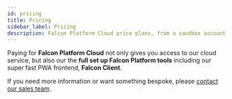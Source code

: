 ```yaml
---
id: pricing
title: Pricing
sidebar_label: Pricing
description: Falcon Platform Cloud price plans, from a sandbox account to our plus account.
---
```



Paying for **Falcon Platform Cloud** not only gives you access to our cloud service, but also our the **full set up Falcon Platform tools** including our super fast PWA frontend, **Falcon Client**. 

<Pricing />

If you need more information or want something bespoke, please <a href="https://deity.io/contact" target="_blank" rel="noreferrer noopener">contact our sales team</a>.
